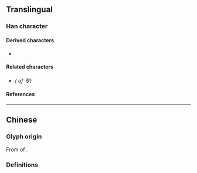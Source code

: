 {{character info}}
==Translingual==
{{stroke order}}
{{Han simplified forms|專|専|专}}

===Han character===
{{Han char|rn=1|rad=一|as=03|sn=4|four=|canj=QNI|ids=⿱⿻ㄣ二丶}}

====Derived characters====
* {{l|mul|[[传]], [[𫭞]], [[抟]], [[𬇘]], [[䌸]], [[䏝]], [[𣏢]], [[转]], [[砖]], [[𫁟]], [[𬦆]], [[𫚋]], [[𫑘]]}}

====Related characters====
* {{l|mul|[[專]]}} ''({{w|Traditional Chinese|Traditional form}} of 专)''

====References====
{{Han ref|kx=0077.061|hdz=10010.050|uh=4E13}}

----

==Chinese==

===Glyph origin===
From {{w|cursive script (East Asia)|cursive script}} of {{l|zh|專}}.

===Definitions===
{{zh-see|專}}